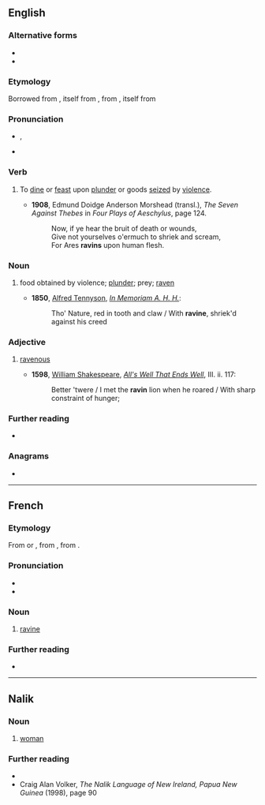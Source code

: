 {{also|ravin'}}
==English==

===Alternative forms===
* {{l|en|raven}}
* {{l|en|ravine}}

===Etymology===
Borrowed from {{bor|en|fro|raviner||rush, seize by force}}, itself from {{m|fro|ravine||rapine}}, from {{der|en|la|rapina||plundering, loot}}, itself from {{m|la|rapere||seize, plunder, abduct}}

===Pronunciation===
* {{enPR|răvʹən}}, {{IPA|/ˈɹævən/|lang=en}}
* {{rhymes|ævən|lang=en}}

===Verb===
{{en-verb}}

# {{lb|en|obsolete}} To [[dine]] or [[feast]] upon [[plunder]] or goods [[seize]]d by [[violence]].
#* '''1908''', Edmund Doidge Anderson Morshead (transl.), ''The Seven Against Thebes'' in ''Four Plays of Aeschylus'', page 124.
#*: Now, if ye hear the bruit of death or wounds,<br />Give not yourselves o'ermuch to shriek and scream,<br />For Ares '''ravins''' upon human flesh.

===Noun===
{{en-noun|-}}

# {{lb|en|obsolete}} food obtained by violence; [[plunder]]; prey; [[raven]]
#* '''1850''', [[w: Alfred, Lord Tennyson|Alfred Tennyson]], ''[[s: In Memoriam A. H. H.|In Memoriam A. H. H.]]'':
#*: Tho' Nature, red in tooth and claw / With '''ravine''', shriek'd against his creed

===Adjective===
{{en-adj}}

# {{lb|en|obsolete}} [[ravenous]]
#* '''1598''', [[w: William Shakespeare|William Shakespeare]], ''[[s: All's Well That Ends Well|All's Well That Ends Well]]'', III. ii. 117:
#*: Better 'twere / I met the '''ravin''' lion when he roared / With sharp constraint of hunger;

===Further reading===
* {{R:Webster 1913}}

===Anagrams===
* {{anagrams|en|a=ainrv|Arvin|Narvi|Vanir|invar}}

----

==French==

===Etymology===
From {{m|fr|ravine}} or {{m|fr|raviner}}, from {{der|fr|fro|ravine}}, from {{der|fr|la|rapina}}.

===Pronunciation===
* {{fr-IPA}}
* {{audio|Fr-ravin.ogg|Audio|lang=fr}}

===Noun===
{{fr-noun|m}}

# [[ravine]]

===Further reading===
* {{R:TLFi}}

----

==Nalik==

===Noun===
{{head|nal|noun|singular|[[a]] [[ravin]]|plural|[[a]] [[fu]] [[ravin]]}}

# [[woman]]

===Further reading===
* {{R:poz-oce:Ross 1988}}
* Craig Alan Volker, ''The Nalik Language of New Ireland, Papua New Guinea'' (1998), page 90